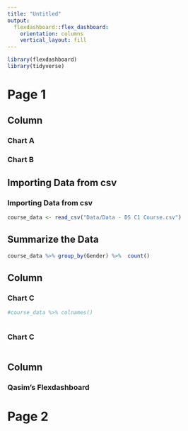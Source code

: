```yaml
---
title: "Untitled"
output: 
  flexdashboard::flex_dashboard:
    orientation: columns
    vertical_layout: fill
---
```


```r
library(flexdashboard)
library(tidyverse)
```
# Page 1
Column
-----------------------------------------------------------------------

### Chart A
### Chart B

## Importing Data from csv
### Importing Data from csv
```r
course_data <- read_csv("Data/Data - DS C1 Course.csv")


```

## Summarize the Data
```r

course_data %>% group_by(Gender) %>%  count()

```

Column 
-----------------------------------------------------------------------

### Chart C

```r
#course_data %>% colnames()

```


```r



```

### Chart C

```r


```


Column 
-----------------------------------------------------------------------

### Qasim's Flexdashboard

# Page 2